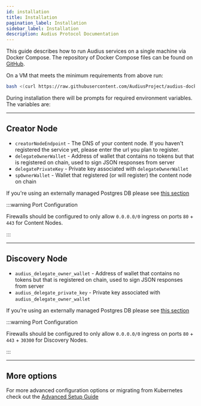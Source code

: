 ```yaml
---
id: installation
title: Installation
pagination_label: Installation
sidebar_label: Installation
description: Audius Protocol Documentation
---
```


This guide describes how to run Audius services on a single machine via Docker Compose. The
repository of Docker Compose files can be found on
[GitHub](https://github.com/AudiusProject/audius-docker-compose).

On a VM that meets the minimum requirements from above run:

```bash
bash <(curl https://raw.githubusercontent.com/AudiusProject/audius-docker-compose/main/install.sh)
```

During installation there will be prompts for required environment variables. The variables are:

---

## Creator Node

- `creatorNodeEndpoint` - The DNS of your content node. If you haven't registered the service yet,
  please enter the url you plan to register.
- `delegateOwnerWallet` - Address of wallet that contains no tokens but that is registered on chain,
  used to sign JSON responses from server
- `delegatePrivateKey` - Private key associated with `delegateOwnerWallet`
- `spOwnerWallet` - Wallet that registered (or will register) the content node on chain

If you're using an externally managed Postgres DB please see
[this section](/node-operator/setup/advanced#discovery-node)

:::warning Port Configuration

Firewalls should be configured to only allow `0.0.0.0/0` ingress on ports `80` + `443` for Content
Nodes.

:::

---

## Discovery Node

- `audius_delegate_owner_wallet` - Address of wallet that contains no tokens but that is registered
  on chain, used to sign JSON responses from server
- `audius_delegate_private_key` - Private key associated with `audius_delegate_owner_wallet`

If you're using an externally managed Postgres DB please see
[this section](/node-operator/setup/advanced#discovery-node)

:::warning Port Configuration

Firewalls should be configured to only allow `0.0.0.0/0` ingress on ports `80` + `443` + `30300` for
Discovery Nodes.

:::

---

## More options

For more advanced configuration options or migrating from Kubernetes check out the
[Advanced Setup Guide](/node-operator/setup/advanced)
